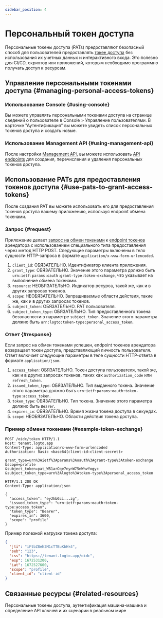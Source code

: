 ```yaml
---
sidebar_position: 4
---
```


# Персональный токен доступа

Персональные токены доступа (PATs) предоставляют безопасный способ для пользователей предоставлять [токен доступа](https://auth.wiki/access-token) без использования их учетных данных и интерактивного входа. Это полезно для CI/CD, скриптов или приложений, которым необходимо программно получать доступ к ресурсам.

## Управление персональными токенами доступа \{#managing-personal-access-tokens}

### Использование Console \{#using-console}

Вы можете управлять персональными токенами доступа на странице сведений о пользователе в <CloudLink to="/users">Console > Управление пользователями</CloudLink>. В карточке "Аутентификация" вы можете увидеть список персональных токенов доступа и создать новые.

### Использование Management API \{#using-management-api}

После настройки [Management API](/integrate-logto/interact-with-management-api/), вы можете использовать [API endpoints](https://openapi.logto.io/operation/operation-listuserpersonalaccesstokens) для создания, перечисления и удаления персональных токенов доступа.

## Использование PATs для предоставления токенов доступа \{#use-pats-to-grant-access-tokens}

После создания PAT вы можете использовать его для предоставления токенов доступа вашему приложению, используя endpoint обмена токенами.

### Запрос \{#request}

Приложение делает [запрос на обмен токенами](https://auth.wiki/authorization-code-flow#token-exchange-request) к [endpoint токенов](/integrate-logto/application-data-structure#token-endpoint) арендатора с использованием специального типа предоставления через метод HTTP POST. Следующие параметры включены в тело сущности HTTP-запроса в формате `application/x-www-form-urlencoded`.

1. `client_id`: ОБЯЗАТЕЛЬНО. Идентификатор клиента приложения.
2. `grant_type`: ОБЯЗАТЕЛЬНО. Значение этого параметра должно быть `urn:ietf:params:oauth:grant-type:token-exchange`, что указывает на выполнение обмена токенами.
3. `resource`: НЕОБЯЗАТЕЛЬНО. Индикатор ресурса, такой же, как и в других запросах токенов.
4. `scope`: НЕОБЯЗАТЕЛЬНО. Запрашиваемые области действия, такие же, как и в других запросах токенов.
5. `subject_token`: ОБЯЗАТЕЛЬНО. PAT пользователя.
6. `subject_token_type`: ОБЯЗАТЕЛЬНО. Тип предоставленного токена безопасности в параметре `subject_token`. Значение этого параметра должно быть `urn:logto:token-type:personal_access_token`.

### Ответ \{#response}

Если запрос на обмен токенами успешен, endpoint токенов арендатора возвращает токен доступа, представляющий личность пользователя. Ответ включает следующие параметры в теле сущности HTTP-ответа в формате `application/json`.

1. `access_token`: ОБЯЗАТЕЛЬНО. Токен доступа пользователя, такой же, как и в других запросах токенов, таких как `authorization_code` или `refresh_token`.
2. `issued_token_type`: ОБЯЗАТЕЛЬНО. Тип выданного токена. Значение этого параметра должно быть `urn:ietf:params:oauth:token-type:access_token`.
3. `token_type`: ОБЯЗАТЕЛЬНО. Тип токена. Значение этого параметра должно быть `Bearer`.
4. `expires_in`: ОБЯЗАТЕЛЬНО. Время жизни токена доступа в секундах.
5. `scope`: НЕОБЯЗАТЕЛЬНО. Области действия токена доступа.

### Пример обмена токенами \{#example-token-exchange}

```
POST /oidc/token HTTP/1.1
Host: tenant.logto.app
Content-Type: application/x-www-form-urlencoded
Authorization: Basic <base64(client-id:client-secret)>

grant_type=urn%3Aietf%3Aparams%3Aoauth%3Agrant-type%3Atoken-exchange
&scope=profile
&subject_token=pat_W51arOqe7nynW75nWhvYogyc
&subject_token_type=urn%3Alogto%3Atoken-type%3Apersonal_access_token
```

```
HTTP/1.1 200 OK
Content-Type: application/json

{
  "access_token": "eyJhbGci...zg",
  "issued_token_type": "urn:ietf:params:oauth:token-type:access_token",
  "token_type": "Bearer",
  "expires_in": 3600,
  "scope": "profile"
}
```

Пример полезной нагрузки токена доступа:

```json
{
  "jti": "iFtbZBeh2M1cTTBuKbHk4",
  "sub": "123",
  "iss": "https://tenant.logto.app/oidc",
  "exp": 1672531200,
  "iat": 1672527600,
  "scope": "profile",
  "client_id": "client-id"
}
```

## Связанные ресурсы \{#related-resources}

<Url href="https://blog.logto.io/pat-and-api-keys">
  Персональные токены доступа, аутентификация машина-машина и определение API ключей и их сценарии в
  реальном мире
</Url>
